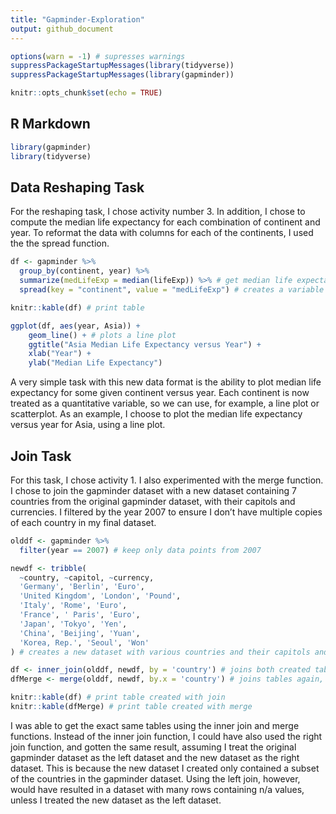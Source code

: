 ```yaml
---
title: "Gapminder-Exploration"
output: github_document
---
```

```r
options(warn = -1) # supresses warnings
suppressPackageStartupMessages(library(tidyverse))
suppressPackageStartupMessages(library(gapminder))
```

```r
knitr::opts_chunk$set(echo = TRUE)
```

## R Markdown

```r
library(gapminder)
library(tidyverse)
```

## Data Reshaping Task

For the reshaping task, I chose activity number 3. In addition, I chose to compute the median life expectancy for each combination of continent and year. To reformat the data with columns for each of the continents, I used the the spread function.
```r
df <- gapminder %>%
  group_by(continent, year) %>%
  summarize(medLifeExp = median(lifeExp)) %>% # get median life expectancy for each combination of year and continent
  spread(key = "continent", value = "medLifeExp") # creates a variable for each continent

knitr::kable(df) # print table

ggplot(df, aes(year, Asia)) + 
    geom_line() + # plots a line plot
    ggtitle("Asia Median Life Expectancy versus Year") + 
    xlab("Year") + 
    ylab("Median Life Expectancy")
```

A very simple task with this new data format is the ability to plot median life expectancy for some given continent versus year. Each continent is now treated as a quantitative variable, so we can use, for example, a line plot or scatterplot. As an example, I choose to plot the median life expectancy versus year for Asia, using a line plot.

## Join Task

For this task, I chose activity 1. I also experimented with the merge function. I chose to join the gapminder dataset with a new dataset containing 7 countries from the original gapminder dataset, with their capitols and currencies. I filtered by the year 2007 to ensure I don't have multiple copies of each country in my final dataset.
```r
olddf <- gapminder %>%
  filter(year == 2007) # keep only data points from 2007 

newdf <- tribble(
  ~country, ~capitol, ~currency,
  'Germany', 'Berlin', 'Euro',
  'United Kingdom', 'London', 'Pound',
  'Italy', 'Rome', 'Euro',
  'France', ' Paris', 'Euro',
  'Japan', 'Tokyo', 'Yen',
  'China', 'Beijing', 'Yuan',
  'Korea, Rep.', 'Seoul', 'Won'
) # creates a new dataset with various countries and their capitols and currency

df <- inner_join(olddf, newdf, by = 'country') # joins both created tables by country
dfMerge <- merge(olddf, newdf, by.x = 'country') # joins tables again, except with different function

knitr::kable(df) # print table created with join
knitr::kable(dfMerge) # print table created with merge
```

I was able to get the exact same tables using the inner join and merge functions. Instead of the inner join function, I could have also used the right join function, and gotten the same result, assuming I treat the original gapminder dataset as the left dataset and the new dataset as the right dataset. This is because the new dataset I created only contained a subset of the countries in the gapminder dataset. Using the left join, however, would have resulted in a dataset with many rows containing n/a values, unless I treated the new dataset as the left dataset.

